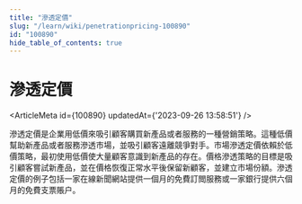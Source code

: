 ```yaml
---
title: "滲透定價"
slug: "/learn/wiki/penetrationpricing-100890"
id: "100890"
hide_table_of_contents: true
---
```



# 滲透定價

<ArticleMeta id={100890} updatedAt={'2023-09-26 13:58:51'} />
<div className='border-solid border-b border-t-0 my-4 border-[var(--ifm-color-gray-300)]' />

滲透定價是企業用低價來吸引顧客購買新產品或者服務的一種營銷策略。這種低價幫助新產品或者服務滲透市場，並吸引顧客遠離競爭對手。市場滲透定價依賴於低價策略，最初使用低價使大量顧客意識到新產品的存在。價格滲透策略的目標是吸引顧客嘗試新產品，並在價格恢復正常水平後保留新顧客，並建立市場份額。滲透定價的例子包括一家在線新聞網站提供一個月的免費訂閲服務或一家銀行提供六個月的免費支票賬户。
